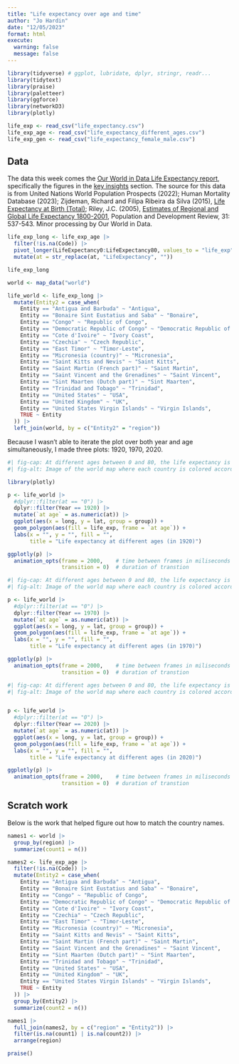 ```yaml
---
title: "Life expectancy over age and time"
author: "Jo Hardin"
date: "12/05/2023"
format: html
execute:
  warning: false
  message: false
---
```



```r
library(tidyverse) # ggplot, lubridate, dplyr, stringr, readr...
library(tidytext)
library(praise)
library(paletteer)
library(ggforce)
library(networkD3)
library(plotly)
```


```r
life_exp <- read_csv("life_expectancy.csv")
life_exp_age <- read_csv("life_expectancy_different_ages.csv")
life_exp_gen <- read_csv("life_expectancy_female_male.csv")
```

## Data

The data this week comes the [Our World in Data Life Expectancy report](https://ourworldindata.org/life-expectancy), specifically the figures in the [key insights](https://ourworldindata.org/life-expectancy#key-insights) section. The source for this data is from United Nations World Population Prospects (2022); Human Mortality Database (2023); Zijdeman, Richard and Filipa Ribeira da Silva (2015), [Life Expectancy at Birth (Total)](http://hdl.handle.net/10622/LKYT5); Riley, J.C. (2005), [Estimates of Regional and Global Life Expectancy 1800-2001](https://doi.org/10.1111/j.1728-4457.2005.00083.x), Population and Development Review, 31: 537-543. Minor processing by Our World in Data. 


```r
life_exp_long <- life_exp_age |>
  filter(!is.na(Code)) |>
  pivot_longer(LifeExpectancy0:LifeExpectancy80, values_to = "life_exp", names_to = "at") |>
  mutate(at = str_replace(at, "LifeExpectancy", ""))

life_exp_long
```


```r
world <- map_data("world") 

life_world <- life_exp_long |>
  mutate(Entity2 = case_when(
    Entity == "Antigua and Barbuda" ~ "Antigua",
    Entity == "Bonaire Sint Eustatius and Saba" ~ "Bonaire",
    Entity == "Congo" ~ "Republic of Congo",
    Entity == "Democratic Republic of Congo" ~ "Democratic Republic of the Congo",
    Entity == "Cote d'Ivoire" ~ "Ivory Coast",
    Entity == "Czechia" ~ "Czech Republic",
    Entity == "East Timor" ~ "Timor-Leste",
    Entity == "Micronesia (country)" ~ "Micronesia",
    Entity == "Saint Kitts and Nevis" ~ "Saint Kitts",
    Entity == "Saint Martin (French part)" ~ "Saint Martin",
    Entity == "Saint Vincent and the Grenadines" ~ "Saint Vincent",
    Entity == "Sint Maarten (Dutch part)" ~ "Sint Maarten",
    Entity == "Trinidad and Tobago" ~ "Trinidad",
    Entity == "United States" ~ "USA",
    Entity == "United Kingdom" ~ "UK",
    Entity == "United States Virgin Islands" ~ "Virgin Islands",
    TRUE ~ Entity
  )) |>
  left_join(world, by = c("Entity2" = "region"))
```


Because I wasn't able to iterate the plot over both year and age simultaneously, I made three plots: 1920, 1970, 2020.

```r
#| fig-cap: At different ages between 0 and 80, the life expectancy is given for each country in 1920.
#| fig-alt: Image of the world map where each country is colored according to its life expectancy in 1920. Data are missing for most of Africa and Asia. The life expectancy of the US at age 0 in 1920 was only 55, in much of South American it was in the 30s.

library(plotly)

p <- life_world |>
  #dplyr::filter(at == "0") |>
  dplyr::filter(Year == 1920) |>
  mutate(`at age` = as.numeric(at)) |>
  ggplot(aes(x = long, y = lat, group = group)) +
  geom_polygon(aes(fill = life_exp, frame = `at age`)) +
  labs(x = "", y = "", fill = "",
       title = "Life expectancy at different ages (in 1920)")

ggplotly(p) |>
  animation_opts(frame = 2000,    # time between frames in miliseconds
                 transition = 0)  # duration of transtion
```


```r
#| fig-cap: At different ages between 0 and 80, the life expectancy is given for each country in 1970.
#| fig-alt: Image of the world map where each country is colored according to its life expectancy in 1970.  At age 0 African nations have life expectancy around between 40 and 50 while Western nations have life expectancy in the low 70s.  At age 80, however, all world nations have life expectancy around 85 years old.

p <- life_world |>
  #dplyr::filter(at == "0") |>
  dplyr::filter(Year == 1970) |>
  mutate(`at age` = as.numeric(at)) |>
  ggplot(aes(x = long, y = lat, group = group)) +
  geom_polygon(aes(fill = life_exp, frame = `at age`)) +
  labs(x = "", y = "", fill = "",
       title = "Life expectancy at different ages (in 1970)")

ggplotly(p) |>
  animation_opts(frame = 2000,    # time between frames in miliseconds
                 transition = 0)  # duration of transtion
```



```r
#| fig-cap: At different ages between 0 and 80, the life expectancy is given for each country in 2020.
#| fig-alt: Image of the world map where each country is colored according to its life expectancy in 2020.  At age 0 African nations have life expectancy around to 50 while Western nations have life expectancy in the 70s.  At age 80, however, all world nations have life expectancy around 90 years old.


p <- life_world |>
  #dplyr::filter(at == "0") |>
  dplyr::filter(Year == 2020) |>
  mutate(`at age` = as.numeric(at)) |>
  ggplot(aes(x = long, y = lat, group = group)) +
  geom_polygon(aes(fill = life_exp, frame = `at age`)) +
  labs(x = "", y = "", fill = "",
       title = "Life expectancy at different ages (in 2020)")

ggplotly(p) |>
  animation_opts(frame = 2000,    # time between frames in miliseconds
                 transition = 0)  # duration of transtion
```


## Scratch work

Below is the work that helped figure out how to match the country names.

```r
names1 <- world |>
  group_by(region) |>
  summarize(count1 = n())

names2 <- life_exp_age |>
  filter(!is.na(Code)) |>
  mutate(Entity2 = case_when(
    Entity == "Antigua and Barbuda" ~ "Antigua",
    Entity == "Bonaire Sint Eustatius and Saba" ~ "Bonaire",
    Entity == "Congo" ~ "Republic of Congo",
    Entity == "Democratic Republic of Congo" ~ "Democratic Republic of the Congo",
    Entity == "Cote d'Ivoire" ~ "Ivory Coast",
    Entity == "Czechia" ~ "Czech Republic",
    Entity == "East Timor" ~ "Timor-Leste",
    Entity == "Micronesia (country)" ~ "Micronesia",
    Entity == "Saint Kitts and Nevis" ~ "Saint Kitts",
    Entity == "Saint Martin (French part)" ~ "Saint Martin",
    Entity == "Saint Vincent and the Grenadines" ~ "Saint Vincent",
    Entity == "Sint Maarten (Dutch part)" ~ "Sint Maarten",
    Entity == "Trinidad and Tobago" ~ "Trinidad",
    Entity == "United States" ~ "USA",
    Entity == "United Kingdom" ~ "UK",
    Entity == "United States Virgin Islands" ~ "Virgin Islands",
    TRUE ~ Entity
  )) |>
  group_by(Entity2) |>
  summarize(count2 = n())

names1 |>
  full_join(names2, by = c("region" = "Entity2")) |>
  filter(is.na(count1) | is.na(count2)) |>
  arrange(region)
```



```r
praise()
```








